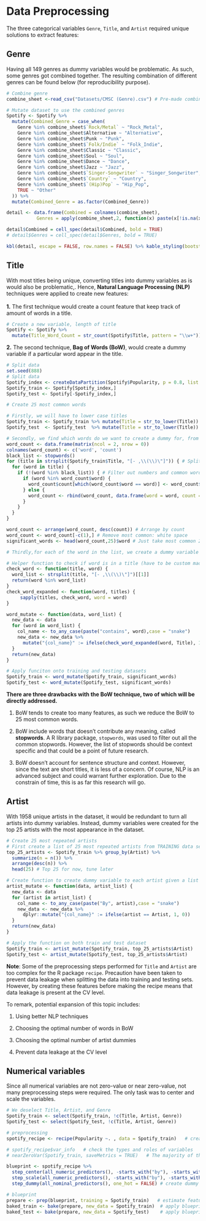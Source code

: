 # Data Preprocessing {.tabset}

The three categorical variables `Genre`, `Title`, and `Artist` required unique solutions to extract features:

## Genre

Having all 149 genres as dummy variables would be problematic. As such, some genres got combined together. The resulting combination of different genres can be found below (for reproducibility purpose).

```r
# Combine genre
combine_sheet <-read_csv("Datasets/CMSC (Genre).csv") # Pre-made combine sheet

# Mutate dataset to use the combined genres
Spotify <- Spotify %>%
  mutate(Combined_Genre = case_when(
    Genre %in% combine_sheet$`Rock/Metal` ~ "Rock_Metal",
    Genre %in% combine_sheet$Alternative ~ "Alternative",
    Genre %in% combine_sheet$Punk ~ "Punk",
    Genre %in% combine_sheet$`Folk/Indie` ~ "Folk_Indie",
    Genre %in% combine_sheet$Classic ~ "Classic",
    Genre %in% combine_sheet$Soul ~ "Soul",
    Genre %in% combine_sheet$Dance ~ "Dance",
    Genre %in% combine_sheet$Jazz ~ "Jazz",
    Genre %in% combine_sheet$`Singer-Songwriter` ~ "Singer_Songwriter",
    Genre %in% combine_sheet$`Country` ~ "Country",
    Genre %in% combine_sheet$`(Hip)Pop` ~ "Hip_Pop",
    TRUE ~ "Other"
  )) %>%
  mutate(Combined_Genre = as.factor(Combined_Genre))

detail <- data.frame(Combined = colnames(combine_sheet),
           Genres = apply(combine_sheet,2, function(x) paste(x[!is.na(x)], collapse = ", ")))

detail$Combined = cell_spec(detail$Combined, bold = TRUE)
# detail$Genres = cell_spec(detail$Genres, bold = TRUE)

kbl(detail, escape = FALSE, row.names = FALSE) %>% kable_styling(bootstrap_options = c("striped", "hover", "responsive")) 
```

## Title

With most titles being unique, converting titles into dummy variables as is would also be problematic,. Hence, **Natural Language Processing (NLP)** techniques were applied to create new features:
\
\
**1.** The first technique would create a count feature that keep track of amount of words in a title. 

```r
# Create a new variable, length of title
Spotify <- Spotify %>%
  mutate(Title_Word_Count = str_count(Spotify$Title, pattern = "\\w+"))
```

**2.** The second technique, **Bag of Words (BoW)**, would create a dummy variable if a particular word appear in the title. 

```r
# Split data
set.seed(888)
# Split data
Spotify_index <- createDataPartition(Spotify$Popularity, p = 0.8, list = FALSE)
Spotify_train <- Spotify[Spotify_index,]
Spotify_test <- Spotify[-Spotify_index,] 

# Create 25 most common words

# Firstly, we will have to lower case titles
Spotify_train <- Spotify_train %>% mutate(Title = str_to_lower(Title))
Spotify_test  <- Spotify_test  %>% mutate(Title = str_to_lower(Title))

# Secondly, we find which words do we want to create a dummy for, from TRAINING
word_count <- data.frame(matrix(ncol = 2, nrow = 0))
colnames(word_count) <- c('word', 'count')
black_list <- stopwords()
for (title in strsplit(Spotify_train$Title, "[- ,\\(\\)\"]")) { # Split on common separators 
  for (word in title) {
    if (!(word %in% black_list)) { # Filter out numbers and common words, just common library for now
      if (word %in% word_count$word) {
        word_count$count[which(word_count$word == word)] <- word_count$count[which(word_count$word == word)] + 1
      } else {
        word_count <- rbind(word_count, data.frame(word = word, count = 1))
      }
    }
  }
}

word_count <- arrange(word_count, desc(count)) # Arrange by count
word_count <- word_count[-c(1),] # Remove most common: white space
significant_words <- head(word_count,25)$word # Just take most common 25 for now, can tune later

# Thirdly,for each of the word in the list, we create a dummy variable

# Helper function to check if word is in a title (have to be custom made since the split above is also custom)
check_word <- function(title, word) {
  word_list <- strsplit(title, "[- ,\\(\\)\"]")[[1]]
  return(word %in% word_list)
}
check_word_expanded <- function(word, titles) {
     sapply(titles, check_word, word = word)
}

word_mutate <- function(data, word_list) {
  new_data <- data
  for (word in word_list) {
    col_name <- to_any_case(paste("contains", word),case = "snake")
    new_data <- new_data %>% 
      mutate("{col_name}" := ifelse(check_word_expanded(word, Title), 1, 0))
  }
  return(new_data)
}

# Apply funciton onto training and testing datasets
Spotify_train <- word_mutate(Spotify_train, significant_words)
Spotify_test <- word_mutate(Spotify_test, significant_words)
```

**There are three drawbacks with the BoW technique, two of which will be directly addressed.**

1. BoW tends to create too many features, as such we reduce the BoW to 25 most common words. 

2. BoW include words that doesn't contribute any meaning, called **stopwords**. A R library package, `stopwords`, was used to filter out all the common stopwords. However, the list of stopwords should be context specific and that could be a point of future research. 

3. BoW doesn't account for sentence structure and context. However, since the text are short titles, it is less of a concern. Of course, NLP is an advanced subject and could warrant further exploration. Due to the constrain of time, this is as far this research will go.

## Artist 

With 1958 unique artists in the dataset, it would be redundant to turn all artists into dummy variables. Instead, dummy variables were created for the top 25 artists with the most appearance in the dataset.

```r
# Create 25 most repeated artists
# First create a list of 25 most repeated artists from TRAINING data set
top_25_artists <- Spotify_train %>% group_by(Artist) %>%
  summarize(n = n()) %>%
  arrange(desc(n)) %>%
  head(25) # Top 25 for now, tune later

# Create function to create dummy variable to each artist given a list
artist_mutate <- function(data, artist_list) {
  new_data <- data
  for (artist in artist_list) {
    col_name <- to_any_case(paste("By", artist),case = "snake")
    new_data <- new_data %>% 
      dplyr::mutate("{col_name}" := ifelse(artist == Artist, 1, 0))
  }
  return(new_data)
}

# Apply the function on both train and test dataset
Spotify_train <- artist_mutate(Spotify_train, top_25_artists$Artist)
Spotify_test <- artist_mutate(Spotify_test, top_25_artists$Artist)
```

**Note**: Some of the preprocessing steps performed for `Title` and `Artist` are too complex for the R package `recipe`. Precaution have been taken to prevent data leakage when splitting the data into training and testing sets. However, by creating these features before making the recipe means that data leakage is present at the CV level.

To remark, potential expansion of this topic includes:

1. Using better NLP techniques

2. Choosing the optimal number of words in BoW

3. Choosing the optimal number of artist dummies

4. Prevent data leakage at the CV level

## Numerical variables 

Since all numerical variables are not zero-value or near zero-value, not many preprocessing steps were required. The only task was to center and scale the variables.

```r
# We deselect Title, Artist, and Genre
Spotify_train <- select(Spotify_train, !c(Title, Artist, Genre))
Spotify_test <- select(Spotify_test, !c(Title, Artist, Genre))

# preprocessing
spotify_recipe <- recipe(Popularity ~. , data = Spotify_train)   # create the recipe for blueprint

# spotify_recipe$var_info   # check the types and roles of variables
# nearZeroVar(Spotify_train, saveMetrics = TRUE)   # The majority of the custom dummies are nzv, but that is to be expected for premade dummies

blueprint <- spotify_recipe %>%
  step_center(all_numeric_predictors(), -starts_with("by"), -starts_with("contains")) %>%   # center all numeric features except response and premade dummies
  step_scale(all_numeric_predictors(), -starts_with("by"), -starts_with("contains")) %>%    # scale all numeric features except response and premade dummies
  step_dummy(all_nominal_predictors(), one_hot = FALSE) # create dummy variables for nominal categorical features

# blueprint
prepare <- prep(blueprint, training = Spotify_train)   # estimate feature engineering parameters from training set
baked_train <- bake(prepare, new_data = Spotify_train)  # apply blueprint to training set
baked_test <- bake(prepare, new_data = Spotify_test)    # apply blueprint to test set
```








